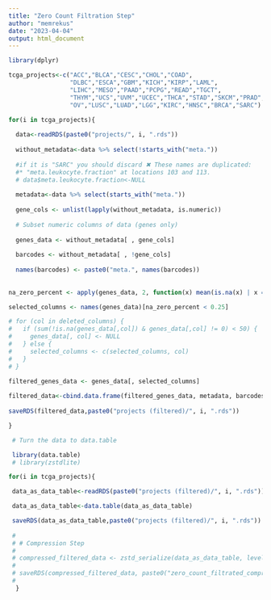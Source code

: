 ```yaml
---
title: "Zero Count Filtration Step"
author: "memrekus"
date: "2023-04-04"
output: html_document
---
```


```r


library(dplyr)

tcga_projects<-c("ACC","BLCA","CESC","CHOL","COAD",
                 "DLBC","ESCA","GBM","KICH","KIRP","LAML",
                 "LIHC","MESO","PAAD","PCPG","READ","TGCT",
                 "THYM","UCS","UVM","UCEC","THCA","STAD","SKCM","PRAD",
                 "OV","LUSC","LUAD","LGG","KIRC","HNSC","BRCA","SARC")

for(i in tcga_projects){
  
  data<-readRDS(paste0("projects/", i, ".rds"))
  
  without_metadata<-data %>% select(!starts_with("meta."))
  
  #if it is "SARC" you should discard ✖ These names are duplicated:
  #* "meta.leukocyte.fraction" at locations 103 and 113.
  # data$meta.leukocyte.fraction<-NULL
  
  metadata<-data %>% select(starts_with("meta."))
  
  gene_cols <- unlist(lapply(without_metadata, is.numeric))
  
  # Subset numeric columns of data (genes only)
  
  genes_data <- without_metadata[ , gene_cols]                        
  
  barcodes <- without_metadata[ , !gene_cols]
  
  names(barcodes) <- paste0("meta.", names(barcodes))
  
  
na_zero_percent <- apply(genes_data, 2, function(x) mean(is.na(x) | x == 0))

selected_columns <- names(genes_data)[na_zero_percent < 0.25]

# for (col in deleted_columns) {
#   if (sum(!is.na(genes_data[,col]) & genes_data[,col] != 0) < 50) {
#     genes_data[, col] <- NULL
#   } else {
#     selected_columns <- c(selected_columns, col)
#   }
# }

filtered_genes_data <- genes_data[, selected_columns]
  
filtered_data<-cbind.data.frame(filtered_genes_data, metadata, barcodes)
   
saveRDS(filtered_data,paste0("projects (filtered)/", i, ".rds"))

}

 # Turn the data to data.table

 library(data.table)
 # library(zstdlite)

for(i in tcga_projects){

 data_as_data_table<-readRDS(paste0("projects (filtered)/", i, ".rds"))

 data_as_data_table<-data.table(data_as_data_table)

 saveRDS(data_as_data_table,paste0("projects (filtered)/", i, ".rds"))
 
 # 
 # # Compression Step
 # 
 # compressed_filtered_data <- zstd_serialize(data_as_data_table, level = 22)
 # 
 # saveRDS(compressed_filtered_data, paste0("zero_count_filtrated_compressed/", i, ".rds"))
 # 
  }



```

